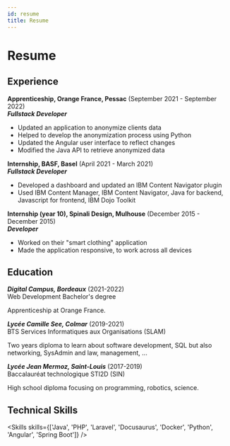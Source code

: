 ```yaml
---
id: resume
title: Resume
---
```


# Resume

## Experience

**Apprenticeship, Orange France, Pessac** (September 2021 - September 2022)  
_**Fullstack Developer**_

- Updated an application to anonymize clients data
- Helped to develop the anonymization process using Python
- Updated the Angular user interface to reflect changes
- Modified the Java API to retrieve anonymized data

**Internship, BASF, Basel** (April 2021 - March 2021)  
_**Fullstack Developer**_

- Developed a dashboard and updated an IBM Content Navigator plugin
- Used IBM Content Manager, IBM Content Navigator, Java for backend, Javascript for frontend, IBM Dojo Toolkit

**Internship (year 10), Spinali Design, Mulhouse** (December 2015 - December 2015)  
_**Developer**_

- Worked on their "smart clothing" application
- Made the application responsive, to work across all devices

## Education

_**Digital Campus, Bordeaux**_ (2021-2022)  
Web Development Bachelor's degree

Apprenticeship at Orange France.

_**Lycée Camille See, Colmar**_ (2019-2021)  
BTS Services Informatiques aux Organisations (SLAM)

Two years diploma to learn about software development, SQL but also networking, SysAdmin and law, management, ... 

_**Lycée Jean Mermoz, Saint-Louis**_ (2017-2019)  
Baccalauréat technologique STI2D (SIN)

High school diploma focusing on programming, robotics, science.

## Technical Skills


<Skills skills={['Java', 'PHP', 'Laravel', 'Docusaurus', 'Docker', 'Python', 'Angular', 'Spring Boot']} />
